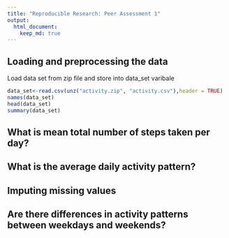 ```yaml
---
title: "Reproducible Research: Peer Assessment 1"
output: 
  html_document:
    keep_md: true
---
```



## Loading and preprocessing the data
Load data set from zip file and store into data_set varibale

```r
data_set<-read.csv(unz("activity.zip", "activity.csv"),header = TRUE)
names(data_set)
head(data_set)
summary(data_set)
```

## What is mean total number of steps taken per day?



## What is the average daily activity pattern?



## Imputing missing values



## Are there differences in activity patterns between weekdays and weekends?
